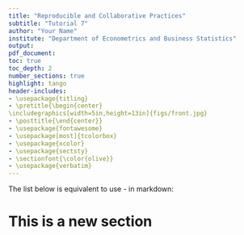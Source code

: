 ```yaml
---
title: "Reproducible and Collaborative Practices"
subtitle: "Tutorial 7"
author: "Your Name"
institute: "Department of Econometrics and Business Statistics"
output:
pdf_document:
toc: true
toc_depth: 2
number_sections: true
highlight: tango
header-includes:
- \usepackage{titling}
- \pretitle{\begin{center}
\includegraphics[width=5in,height=13in]{figs/front.jpg}
- \posttitle{\end{center}}
- \usepackage{fontawesome}
- \usepackage[most]{tcolorbox}
- \usepackage{xcolor}
- \usepackage{sectsty}
- \sectionfont{\color{olive}}
- \usepackage{verbatim}
---
```


\begin{itemize} \item ... \end{itemize}
\begin{itemize}
\item This is the first
\item This is the second
\end{itemize}
The list below is equivalent to use - in markdown:
\begin{enumerate}
\item This is the first
\item This is the second
\end{enumerate}

# This is a new section

```r

```


